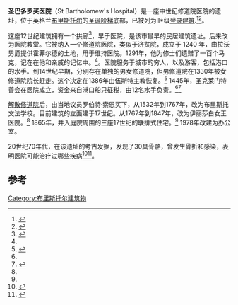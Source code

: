 {{Infobox Historic building
|image=St Bartholemews Hospital Bristol.jpg
|name=圣巴多罗买医院
|location_town=[[布里斯托尔|布里斯托尔]]
|location_country=[[英格兰|英格兰]]
|coordinates = {{coord|51.455810|-2.596512|display=inline,title}}
|construction_start_date=12世纪
}}
'''圣巴多罗买医院'''（St Bartholomew's Hospital）是一座中世纪修道院医院的遗址，位于英格兰[[布里斯托尔|布里斯托尔]]的[[圣诞阶梯|圣诞阶梯]]底部，已被列为II*级[[登录建筑|登录建筑]].<ref>{{NHLE |num=1202066 |desc=Nos.17, 18 AND 19 St Bartholomew's Hospital |accessdate=2007-05-15}}</ref><ref name="nhle">{{NHLE|desc=St Bartholomew's Hospital|num=1202066|accessdate=12 November 2016}}</ref>。

这座12世纪建筑拥有一个拱廊<ref name="about">{{cite web|title=St Bartholomew's Gateway|url=https://www.about-bristol.co.uk/out-11.asp|publisher=About Bristol|accessdate=12 November 2016}}</ref>，早于医院，是该市最早的民居建筑遗址。后来改为医院教堂。它被纳入一个修道院医院，类似于济贫院，成立于 1240 年，由拉沃男爵提供霍菲尔德的土地，用于维持医院。1291年，他为修士们遗赠了一百个马克，记在在他和亲戚的记忆中。<ref name="about"/>。医院服务于城市的穷人，以及游客，包括港口的水手。到14世纪早期，分别存在单独的男女修道院，但男修道院在1330年被女修道院院长赶走。这个决定在1386年由伍斯特主教恢复。<ref name="brisray">{{cite web|title=Christmas Steps|url=http://brisray.com/bristol/bxsteps1.htm|publisher=Brisray|accessdate=12 November 2016|archive-date=2016-08-10|archive-url=https://web.archive.org/web/20160810080641/http://brisray.com/bristol/bxsteps1.htm|dead-url=no}}</ref> 1445年，圣克莱门特善会在医院成立，资金来自港口船只征税，由12名水手负责。<ref name="brisray"/><ref>{{cite web|last1=Page|first1=William|title='Hospitals: Bristol', in A History of the County of Gloucester: Volume 2|url=http://www.british-history.ac.uk/vch/glos/vol2/pp118-119|website=British History Online|publisher=Victoria County History|accessdate=12 November 2016|archive-date=2020-09-20|archive-url=https://web.archive.org/web/20200920184036/https://www.british-history.ac.uk/vch/glos/vol2/pp118-119|dead-url=no}}</ref>

[[解散修道院|解散修道院]]后，由当地议员罗伯特·索恩买下，从1532年到1767年，改为布里斯托文法学校。目前建筑的立面建于17世纪。从1767年到1847年，改为伊丽莎白女王医院。<ref name="about"/> 1865年，并入庭院周围的三座17世纪的联排式住宅。<ref name="nhle"/> 1978年改建为办公室。

20世纪70年代，在该遗址的考古发掘，发现了30具骨骼，曾发生骨折和感染，表明医院可能治疗过哪些疾病<ref>{{cite book|last1=Fay|first1=Isla|title=Health and the City: Disease, Environment and Government in Norwich, 1200-1575|date=2015|publisher=Boydell & Brewer|isbn=9781903153604|page=92|url=https://books.google.com/?id=9EPoCQAAQBAJ&pg=PA92&lpg=PA92&dq=St.+Bartholomew%27s+Hospital,+Bristol:+The+Excavation+of+a+Medieval+Hospital+-+1976-8#v=onepage&q=St.%20Bartholomew's%20Hospital%2C%20Bristol%3A%20The%20Excavation%20of%20a%20Medieval%20Hospital%20-%201976-8&f=false}}</ref><ref>{{cite journal|last1=Butler|first1=Lawrence|title=St Bartholomew's Hospital, Bristol. The Excavation of a Medieval Hospital: 1976–8. By Roger Price with Michael Ponsford|journal=Archaeological Journal|date=2001|volume=158|issue=1|pages=407–408|doi=10.1080/00665983.2001.11079039}}</ref>。

==参考==
{{reflist}}
[[Category:布里斯托尔建筑物|Category:布里斯托尔建筑物]]